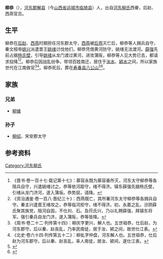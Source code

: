 '''柳恭'''（{{bd|？||？|  |}}），[[河东郡_(中国)|河东郡]][[解县|解县]]（今[[山西省|山西省]][[运城市|运城市]][[临猗县|临猗县]]）人，出自[[河东柳氏|河东柳氏]]西眷，后赵、西燕官员。

==生平==
柳恭在[[后赵|后赵]]、[[西燕|西燕]]时期担任河东郡太守，[[西燕|西燕]]被[[后燕|后燕]]灭亡后，柳恭等人拥兵自守，秦文桓帝[[姚兴|姚兴]]派遣晋王[[姚绪|姚绪]]讨伐他们，柳恭凭借黄河防守，姚绪无法渡河。[[薛强|薛强]]先前占据[[杨氏壁|杨氏壁]]，引导[[姚绪|姚绪]]从龙门渡过黄河，进攻蒲阪，柳恭等人见大势已去，都请求投降<ref>《晋书·卷一百十七·载记第十七》：慕容永既为慕容垂所灭，河东太守柳恭等各阻兵自守，兴遣姚绪讨之。恭等依河距守，绪不得济。镇东薛强先据杨氏壁，引绪从龙门济河，遂入蒲坂。恭势屈，请降。</ref><ref>《资治通鉴·卷一百八·晋纪三十》：西燕既亡，其所署河东太守柳恭等各拥兵自守。秦主兴遣晋王绪攻之，恭等临河拒守，绪不得济。初，永嘉之乱，汾阴薛氏聚其族党，阻河自固，不仕刘、石。及苻氏兴，乃以礼聘薛强，拜镇东将军。强引秦兵自龙门济，遂入蒲阪，恭等皆降。</ref>。柳恭后因战乱纷争，带领百姓南迁，居住于[[汝水|汝水]]、[[颍水|颍水]]之间，所以家族世代在江南做官<ref>《周书·卷二十二·列传第十四》：柳庆字更兴，解人也。五世祖恭，仕后赵，为河东郡守。后以秦、赵丧乱，乃率民南徒，居于汝、颍之间，故世仕江表。</ref><ref>《北史·卷六十四·列传第五十二》：柳虬字仲盘，河东解人也。五世祖恭，仕后赵为河东郡守。后以秦、赵丧乱，率人南徒，居汝、颍间，遂仕江表。</ref>。柳恭死后，葬在[[寿春县|寿春县]][[八公山|八公山]]<ref>{{Cite book | author = 王连龙著| title = 《新见北朝墓志集释》 | location =  北京| publisher = 中国书籍出版社 | date =2013年7月| pages =114-119 |ISBN =978-7-5068-3445-2| accessdate = 2015-09-26 | url = | language= zh-cn| quote = }}</ref><ref>{{Cite book | author = 齐运通| title = 《洛阳新获七朝墓志》 | location =  北京| publisher = 中华书局 | date =2012年| pages =3ll|ISBN =978-7-101-07997-5  | accessdate = 2015-09-26 | url = | language= zh-cn| quote = }}</ref>。

==家族==
{{main|河东柳氏西眷世系图}}

===兄弟===
*[[柳璩|柳璩]]

===孙子===
*[[柳绍|柳绍]]，宋安郡太守

==参考资料==
{{reflist}}

[[Category:河东柳氏|Category:河东柳氏]]